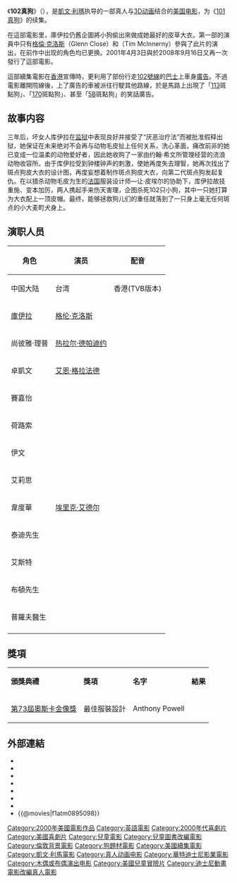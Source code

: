 {{noteTA
|G1=Disney
|T=zh-hans: 102斑点狗; zh-hant: 102真狗; zh-hk: 102斑點狗; zh-tw: 102真狗; 
}}
{{unreferenced|time=2010-06-15T22:27:46+00:00}}
{{Infobox film
| name           = 102真狗
| original_name  = {{lang|en|''102 Dalmatians''}}
| image          = One hundred and two dalmatians.jpg
| caption        = 電影海報
| director       = [[凱文·利瑪|凱文·利瑪]]
| producer       = [[Edward_S._Feldman|Edward S. Feldman]]
| screenplay     = [[Kristen_Buckley|Kristen Buckley]]<br />[[Brian_Regan_(writer)|Brian Regan]]<br />Bob Tzudiker<br />Noni White
| story          = Kristen Buckley<br />Brian Regan
| based on       = ''[[The_Hundred_and_One_Dalmatians|The Hundred and One Dalmatians]]''<br/>by [[Dodie_Smith|Dodie Smith]]
| starring       = [[格伦·克洛斯|格伦·克洛斯]]<br />[[艾恩·古福特|艾恩·古福特]]<br />{{le|爱丽丝·埃文斯|Alice Evans}}<br />{{le|蒂姆·麥克納尼|Tim McInnerny}}<br />[[傑哈·德巴狄厄|傑哈·德巴狄厄]]
| music          = [[David_Newman_(composer)|David Newman]]
| cinematography = [[Adrian_Biddle|Adrian Biddle]]
| editing        = Gregory Perler
| studio         = [[华特迪士尼影片|华特迪士尼影片]]
| distributor    = [[Walt_Disney_Studios_Motion_Pictures|Buena Vista Pictures]]
| released       = {{flagicon|USA}}{{Film date|2000|11|22}}<br>{{flagicon|TWN}}{{Film date|2001|1|24}}   
| runtime        = 100 minutes
| country        = {{USA}}
| language       = [[英語|英語]]
| budget         = $85 million
| gross          = $183.6 million
| preceded_by    = 《[[101真狗|101真狗]]》
| cn_name        = 102斑点狗
| hk_name        = 102斑点狗
| tw_name        = 102真狗
}}

《'''102真狗'''》（{{lang-en|''102 Dalmatians''}}），是[[凱文·利瑪|凱文·利瑪]]执导的一部真人与[[3D动画|3D动画]]结合的[[美国电影|美国电影]]，为《[[101真狗|101真狗]]》的续集。

在這部電影里，庫伊拉仍舊企圖將小狗偷出來做成她最好的皮草大衣。第一部的演員中只有[[格倫·克洛斯|格倫·克洛斯]]（Glenn Close）和{{le|蒂姆·麥克納尼|Tim McInnerny}}（Tim McInnerny）參與了此片的演出，在前作中出现的角色均已更换。2001年4月3日與於2008年9月16日又再一次發行了這部電影。

這部續集電影在[[香港|香港]]宣傳時，更利用了部份行走[[過海隧道巴士102線|102號線]]的[[巴士|巴士]]上車身[[廣告|廣告]]。不過電影離開院線後，上了廣告的車被派往行駛其他路線，於是馬路上出現了「[[過海隧道巴士113線|113]]斑點狗」、「[[過海隧道巴士170線|170]]斑點狗」、甚至「[[城巴5B線|5B]]斑點狗」的笑話廣告。

==故事内容==
{{Plot style}}
三年后，坏女人库伊拉在[[监狱|监狱]]中表现良好并接受了“厌恶治疗法”而被批准假释出狱，她保证在未来绝对不会再与动物毛皮扯上任何关系，洗心革面，痛改前非的她已变成一位温柔的动物爱好者，因此她收购了一家由约翰·希文所管理经营的流浪动物收容所。由于库伊拉受到钟楼钟声的刺激，使她再度失去理智，她再次找出了斑点狗皮大衣的设计图，再度妄想着制作斑点狗皮大衣，向第二代斑点狗发起复仇。在以猎杀动物毛皮为生的[[法国|法国]]服装设计师—让·皮埃尔的协助下，库伊拉故技重施、变本加厉，两人携起手来伤天害理，企图杀死102只小狗，其中一只她打算为大衣配上一顶皮帽。最终，能够拯救狗儿们的重任就落到了一只身上毫无任何斑点的小大麦町犬身上。

==演职人员==
{| class="wikitable" style="text-align: center;"
|-
!rowspan=2| 角色
!rowspan=2| 演员
!colspan=3| 配音
|-
! 中国大陆
! 台湾
! 香港(TVB版本)
|-
| [[库伊拉·德·威尔|庫伊拉]] || [[格伦·克洛斯|格伦·克洛斯]] ||  || [[郎祖筠|郎祖筠]] || 
|-
| 尚彼雅‧理普 || [[热拉尔·德帕迪约|热拉尔·德帕迪约]] ||  || [[田平春|田平春]] || 
|-
| 卓凱文 || [[艾恩·格拉法德|艾恩·格拉法德]] ||  || [[田志傑|田志傑]] || 
|-
| 賽嘉怡 || {{le|爱丽丝·埃文斯|Alice Evans}} ||  ||  [[魏晶琦|魏晶琦]] || 
|-
| 荷路索 || {{le|蒂姆·麦克纳尼|Tim McInnerny}} ||  || [[吳文民|吳文民]] || 
|-
| 伊文 || {{le|本·克朗普敦|Ben Crompton}} ||  || [[夏治世|夏治世]] || 
|-
| 艾莉思 || {{le|卡罗尔·麦克里迪|Carol MacReady}} ||  || [[姜瑰瑾|姜瑰瑾]] || 
|-
| 韋度華 || [[埃里克·艾德尔|埃里克·艾德尔]] ||  || [[鄭青周|鄭青周]] || 
|-
| 泰迪先生 || {{le|伊安·理查德森|Ian Richardson}} ||  || [[胡立成|胡立成]] || 
|-
| 艾斯特 || {{le|凯瑞·莎勒|Kerry Shale}} ||  || [[陳旭昇|陳旭昇]] || 
|-
| 布頓先生 || {{le|朗·库克|Ron Cook}} ||  || [[張鴻明|張鴻明]] || 
|-
| 普羅夫醫生 || {{le|大卫·霍罗维奇|David Horovitch}} ||  || [[周寧|周寧]] || 
|-
|}

==獎項==
{|class="wikitable"
|- align=center
|'''頒獎典禮'''||'''獎項'''||'''名字'''||'''結果'''
|-
|[[第73屆奧斯卡金像獎|第73屆奧斯卡金像獎]]||最佳服裝設計||Anthony Powell||{{nom}}
|}

==外部連結==
* {{imdb title|0211181}}
* {{Amg movie|214081}}
* {{rotten-tomatoes|102_dalmatians}}
* {{mojo title|102dalmatians}}
* {{metacritic film|102-dalmatians}}
* {{douban}}
* {{mtime|10009}}
* {{@movies|f1atm0895098}}

{{101忠狗}}
{{Disney's live-action adaptations of animated franchises}}
[[Category:2000年美國電影作品|Category:2000年美國電影作品]]
[[Category:英語電影|Category:英語電影]]
[[Category:2000年代喜劇片|Category:2000年代喜劇片]]
[[Category:美國喜劇片|Category:美國喜劇片]]
[[Category:兒童電影|Category:兒童電影]]
[[Category:兒童圖書改編電影|Category:兒童圖書改編電影]]
[[Category:倫敦背景電影|Category:倫敦背景電影]]
[[Category:狗題材電影|Category:狗題材電影]]
[[Category:美國續集電影|Category:美國續集電影]]
[[Category:凱文·利馬電影|Category:凱文·利馬電影]]
[[Category:真人动画电影|Category:真人动画电影]]
[[Category:華特迪士尼影業電影|Category:華特迪士尼影業電影]]
[[Category:木偶或布偶演出电影|Category:木偶或布偶演出电影]]
[[Category:美國兒童冒險片|Category:美國兒童冒險片]]
[[Category:迪士尼動畫電影改編真人電影|Category:迪士尼動畫電影改編真人電影]]